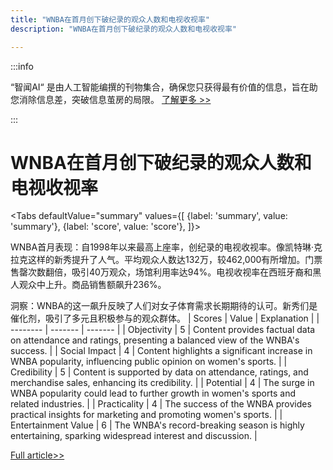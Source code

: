 ```yaml
---
title: "WNBA在首月创下破纪录的观众人数和电视收视率"
description: "WNBA在首月创下破纪录的观众人数和电视收视率"

---
```



:::info

“智闻AI“ 是由人工智能编撰的刊物集合，确保您只获得最有价值的信息，旨在助您消除信息差，突破信息茧房的局限。  [了解更多 >>](/zh-Hans/docs/guides)

:::

# WNBA在首月创下破纪录的观众人数和电视收视率


<Tabs
	defaultValue="summary"
	values={[
	{label: 'summary', value: 'summary'},
	{label: 'score', value: 'score'},
]}>
<TabItem value="summary">


WNBA首月表现：自1998年以来最高上座率，创纪录的电视收视率。像凯特琳·克拉克这样的新秀提升了人气。平均观众人数达132万，较462,000有所增加。门票售罄次数翻倍，吸引40万观众，场馆利用率达94%。电视收视率在西班牙裔和黑人观众中上升。商品销售额飙升236%。

洞察：WNBA的这一飙升反映了人们对女子体育需求长期期待的认可。新秀们是催化剂，吸引了多元且积极参与的观众群体。
</TabItem>
<TabItem value="score">
	| Scores     | Value   | Explanation |
	| -------- | ------- | ------- |
	| Objectivity  | 5    | Content provides factual data on attendance and ratings, presenting a balanced view of the WNBA's success.    |
	| Social Impact | 4     | Content highlights a significant increase in WNBA popularity, influencing public opinion on women's sports.    |
	| Credibility    | 5    | Content is supported by data on attendance, ratings, and merchandise sales, enhancing its credibility.    |
	| Potential    | 4    | The surge in WNBA popularity could lead to further growth in women's sports and related industries.    |
	| Practicality    | 4    | The success of the WNBA provides practical insights for marketing and promoting women's sports.    |
	| Entertainment Value    | 6    | The WNBA's record-breaking season is highly entertaining, sparking widespread interest and discussion.    |
</TabItem>
</Tabs>

[Full article>>](https://apnews.com/article/wnba-tv-ratings-caitlin-clark-866ca777a182b5a02d604394d5f391f2)
